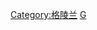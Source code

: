 {{Commonscat|Cities and villages of Greenland}}

[[Category:格陵兰|Category:格陵兰]]
[[Category:北美洲聚居地|G]]